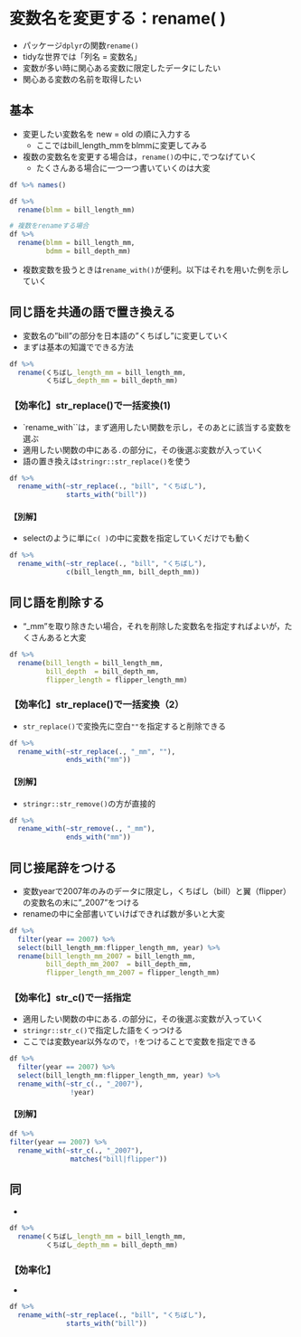 # 変数名を変更する：rename( ) {#rename}

* パッケージ`dplyr`の関数`rename()`
* tidyな世界では「列名 = 変数名」
* 変数が多い時に関心ある変数に限定したデータにしたい
* 関心ある変数の名前を取得したい

## 基本 {#rename-standard}

* 変更したい変数名を new = old の順に入力する
  + ここではbill_length_mmをblmmに変更してみる
* 複数の変数名を変更する場合は，`rename()`の中に`,`でつなげていく
  + たくさんある場合に一つ一つ書いていくのは大変


```r
df %>% names()

df %>% 
  rename(blmm = bill_length_mm)

# 複数をrenameする場合
df %>% 
  rename(blmm = bill_length_mm,
         bdmm = bill_depth_mm)


```


* 複数変数を扱うときは`rename_with()`が便利。以下はそれを用いた例を示していく

## 同じ語を共通の語で置き換える{#rename-samew}

* 変数名の"bill"の部分を日本語の"くちばし"に変更していく
* まずは基本の知識でできる方法


```r

df %>% 
  rename(くちばし_length_mm = bill_length_mm,
         くちばし_depth_mm = bill_depth_mm)
```

### 【効率化】str_replace()で一括変換(1){#rename-strreplace1}

* `rename_with``は，まず適用したい関数を示し，そのあとに該当する変数を選ぶ
* 適用したい関数の中にある`.`の部分に，その後選ぶ変数が入っていく
* 語の置き換えは`stringr::str_replace()`を使う

```r
df %>% 
  rename_with(~str_replace(., "bill", "くちばし"),
              starts_with("bill"))
```

#### 【別解】{#rename-strreplace1-other}

* selectのように単に`c( )`の中に変数を指定していくだけでも動く

```r
df %>% 
  rename_with(~str_replace(., "bill", "くちばし"),
              c(bill_length_mm, bill_depth_mm))

```



## 同じ語を削除する{#rename-remove}

* "_mm"を取り除きたい場合，それを削除した変数名を指定すればよいが，たくさんあると大変

```r

df %>% 
  rename(bill_length = bill_length_mm,
         bill_depth  = bill_depth_mm,
         flipper_length = flipper_length_mm)
```

### 【効率化】str_replace()で一括変換（2）{#rename-strreplace2}

* `str_replace()`で変換先に空白`""`を指定すると削除できる

```r
df %>% 
  rename_with(~str_replace(., "_mm", ""),
              ends_with("mm"))
```

#### 【別解】 

* `stringr::str_remove()`の方が直接的

```r
df %>% 
  rename_with(~str_remove(., "_mm"),
              ends_with("mm"))
```


## 同じ接尾辞をつける{#rename-add}

* 変数yearで2007年のみのデータに限定し，くちばし（bill）と翼（flipper）の変数名の末に"_2007"をつける
* renameの中に全部書いていけばできれば数が多いと大変


```r

df %>% 
  filter(year == 2007) %>% 
  select(bill_length_mm:flipper_length_mm, year) %>% 
  rename(bill_length_mm_2007 = bill_length_mm,
         bill_depth_mm_2007  = bill_depth_mm,
         flipper_length_mm_2007 = flipper_length_mm)
```

### 【効率化】str_c()で一括指定{#rename-strc}

* 適用したい関数の中にある`.`の部分に，その後選ぶ変数が入っていく
* `stringr::str_c()`で指定した語をくっつける
* ここでは変数year以外なので，`!`をつけることで変数を指定できる

```r
df %>% 
  filter(year == 2007) %>% 
  select(bill_length_mm:flipper_length_mm, year) %>% 
  rename_with(~str_c(., "_2007"),
               !year)
```

#### 【別解】{#rename-strc-other}
```r
df %>% 
filter(year == 2007) %>% 
  rename_with(~str_c(., "_2007"),
               matches("bill|flipper"))
```


## 同{#rename-samew-z}

* 


```r

df %>% 
  rename(くちばし_length_mm = bill_length_mm,
         くちばし_depth_mm = bill_depth_mm)
```

### 【効率化】{#rename-z2}

* 

```r
df %>% 
  rename_with(~str_replace(., "bill", "くちばし"),
              starts_with("bill"))
```
